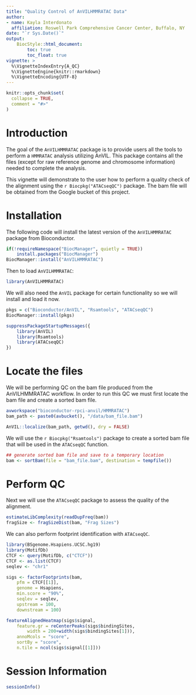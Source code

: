 ```yaml
---
title: "Quality Control of AnVILHMMRATAC Data"
author:
- name: Kayla Interdonato
  affiliation: Roswell Park Comprehensive Cancer Center, Buffalo, NY
date: "`r Sys.Date()`"
output:
    BiocStyle::html_document:
        toc: true
        toc_float: true
vignette: >
  %\VignetteIndexEntry{A_QC}
  %\VignetteEngine{knitr::rmarkdown}
  %\VignetteEncoding{UTF-8}
---
```


```r
knitr::opts_chunk$set(
  collapse = TRUE,
  comment = "#>"
)
```

# Introduction

The goal of the `AnVILHMMRATAC` package is to provide users all the tools to
perform a `HMMRATAC` analysis utilizing AnVIL. This package contains all the
files (except for raw reference genome and chromosome information) needed to
complete the analysis.

This vignette will demonstrate to the user how to perform a quality check of
the alignment using the `r Biocpkg("ATACseqQC")` package. The bam file will be
obtained from the Google bucket of this project.

# Installation

The following code will install the latest version of the `AnVILHMMRATAC`
package from Bioconductor.

```r
if(!requireNamespace("BiocManager", quietly = TRUE))
    install.packages("BiocManager")
BiocManager::install("AnVILHMMRATAC")
```

Then to load `AnVILHMMRATAC`:

```r
library(AnVILHMMRATAC)
```

We will also need the `AnVIL` package for certain functionality so we will
install and load it now.

```r
pkgs = c("Bioconductor/AnVIL", "Rsamtools", "ATACseqQC") 
BiocManager::install(pkgs)

suppressPackageStartupMessages({
    library(AnVIL)
    library(Rsamtools)
    library(ATACseqQC)
})
```

# Locate the files

We will be performing QC on the bam file produced from the AnVILHMMRATAC
workflow. In order to run this QC we must first locate the bam file and create
a sorted bam file.

```r
avworkspace("bioconductor-rpci-anvil/HMMRATAC")
bam_path <- paste0(avbucket(), "/data/bam_file.bam")

AnVIL::localize(bam_path, getwd(), dry = FALSE)
```

We will use the `r Biocpkg("Rsamtools")` package to create a sorted bam file
that will be used in the `ATACseqQC` function. 

```r
## generate sorted bam file and save to a temporary location
bam <- sortBam(file = "bam_file.bam", destination = tempfile())
```

# Perform QC

Next we will use the `ATACseqQC` package to assess the quality of the
alignment.

```r
estimateLibComplexity(readDupFreq(bam))
fragSize <- fragSizeDist(bam, "Frag Sizes")
```

We can also perform footprint identification with `ATACseqQC`.

```r
library(BSgenome.Hsapiens.UCSC.hg19)
library(MotifDb)
CTCF <- query(MotifDb, c("CTCF"))
CTCF <- as.list(CTCF)
seqlev <- "chr1"

sigs <- factorFootprints(bam,
    pfm = CTCF[[1]],
    genome = Hsapiens,
    min.score = "90%",
    seqlev = seqlev,
    upstream = 100,
    downstream = 100)

featureAlignedHeatmap(sigs$signal,
    feature.gr = reCenterPeaks(sigs$bindingSites,
        width = 200+width(sigs$bindingSites[1])),
    annoMcols = "score",
    sortBy = "score",
    n.tile = ncol(sigs$signal[[1]]))
```                                                 

# Session Information

```r
sessionInfo()
```
